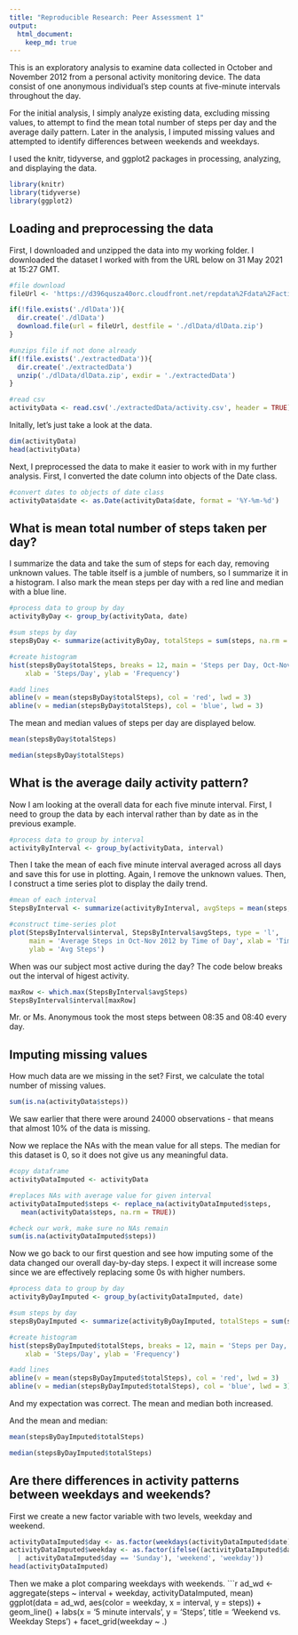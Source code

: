 ```yaml
---
title: "Reproducible Research: Peer Assessment 1"
output: 
  html_document:
    keep_md: true
---
```


This is an exploratory analysis to examine data collected in October and November 2012 from a personal activity monitoring device. The data consist of one anonymous individual's step counts at five-minute intervals throughout the day.

For the initial analysis, I simply analyze existing data, excluding missing values, to attempt to find the mean total number of steps per day and the average daily pattern. Later in the analysis, I imputed missing values and attempted to identify differences between weekends and weekdays.

I used the knitr, tidyverse, and ggplot2 packages in processing, analyzing, and displaying the data.
```r
library(knitr)
library(tidyverse)
library(ggplot2)
```

## Loading and preprocessing the data

First, I downloaded and unzipped the data into my working folder. I downloaded the dataset I worked with from the URL below on 31 May 2021 at 15:27 GMT.
```r
#file download
fileUrl <- 'https://d396qusza40orc.cloudfront.net/repdata%2Fdata%2Factivity.zip'

if(!file.exists('./dlData')){
  dir.create('./dlData')
  download.file(url = fileUrl, destfile = './dlData/dlData.zip')
}

#unzips file if not done already
if(!file.exists('./extractedData')){
  dir.create('./extractedData')
  unzip('./dlData/dlData.zip', exdir = './extractedData')
}

#read csv
activityData <- read.csv('./extractedData/activity.csv', header = TRUE)
```

Initally, let's just take a look at the data.
```r
dim(activityData)
head(activityData)
```

Next, I preprocessed the data to make it easier to work with in my further analysis. First, I converted the date column into objects of the Date class.
```r
#convert dates to objects of date class
activityData$date <- as.Date(activityData$date, format = '%Y-%m-%d')
```

## What is mean total number of steps taken per day?

I summarize the data and take the sum of steps for each day, removing unknown values. The table itself is a jumble of numbers, so I summarize it in a histogram. I also mark the mean steps per day with a red line and median with a blue line.
```r
#process data to group by day
activityByDay <- group_by(activityData, date)

#sum steps by day
stepsByDay <- summarize(activityByDay, totalSteps = sum(steps, na.rm = TRUE))

#create histogram
hist(stepsByDay$totalSteps, breaks = 12, main = 'Steps per Day, Oct-Nov 2012',
    xlab = 'Steps/Day', ylab = 'Frequency')

#add lines
abline(v = mean(stepsByDay$totalSteps), col = 'red', lwd = 3)
abline(v = median(stepsByDay$totalSteps), col = 'blue', lwd = 3)
```

The mean and median values of steps per day are displayed below.
```r
mean(stepsByDay$totalSteps)

median(stepsByDay$totalSteps)
```

## What is the average daily activity pattern?
Now I am looking at the overall data for each five minute interval. First, I need to group the data by each interval rather than by date as in the previous example.
```r
#process data to group by interval
activityByInterval <- group_by(activityData, interval)
```

Then I take the mean of each five minute interval averaged across all days and save this for use in plotting. Again, I remove the unknown values. Then, I construct a time series plot to display the daily trend.
```r
#mean of each interval
StepsByInterval <- summarize(activityByInterval, avgSteps = mean(steps, na.rm = TRUE))

#construct time-series plot
plot(StepsByInterval$interval, StepsByInterval$avgSteps, type = 'l',
     main = 'Average Steps in Oct-Nov 2012 by Time of Day', xlab = 'Time (24 hr clock)',
     ylab = 'Avg Steps')
```

When was our subject most active during the day? The code below breaks out the interval of higest activity.
```r
maxRow <- which.max(StepsByInterval$avgSteps)
StepsByInterval$interval[maxRow]
```

Mr. or Ms. Anonymous took the most steps between 08:35 and 08:40 every day.

## Imputing missing values
How much data are we missing in the set? First, we calculate the total number of missing values.
```r
sum(is.na(activityData$steps))
```

We saw earlier that there were around 24000 observations - that means that almost 10% of the data is missing.

Now we replace the NAs with the mean value for all steps. The median for this dataset is 0, so it does not give us any meaningful data.


```r
#copy dataframe
activityDataImputed <- activityData

#replaces NAs with average value for given interval
activityDataImputed$steps <- replace_na(activityDataImputed$steps, 
   mean(activityData$steps, na.rm = TRUE))

#check our work, make sure no NAs remain
sum(is.na(activityDataImputed$steps))
```

Now we go back to our first question and see how imputing some of the data changed our overall day-by-day steps. I expect it will increase some since we are effectively replacing some 0s with higher numbers.

```r
#process data to group by day
activityByDayImputed <- group_by(activityDataImputed, date)

#sum steps by day
stepsByDayImputed <- summarize(activityByDayImputed, totalSteps = sum(steps))

#create histogram
hist(stepsByDayImputed$totalSteps, breaks = 12, main = 'Steps per Day, Oct-Nov 2012 with Imputed Data',
    xlab = 'Steps/Day', ylab = 'Frequency')

#add lines
abline(v = mean(stepsByDayImputed$totalSteps), col = 'red', lwd = 3)
abline(v = median(stepsByDayImputed$totalSteps), col = 'blue', lwd = 3)
```

And my expectation was correct. The mean and median both increased.

And the mean and median:
```r
mean(stepsByDayImputed$totalSteps)

median(stepsByDayImputed$totalSteps)
```

## Are there differences in activity patterns between weekdays and weekends?

First we create a new factor variable with two levels, weekday and weekend.
```r
activityDataImputed$day <- as.factor(weekdays(activityDataImputed$date))
activityDataImputed$weekday <- as.factor(ifelse((activityDataImputed$day == 'Saturday'
  | activityDataImputed$day == 'Sunday'), 'weekend', 'weekday'))
head(activityDataImputed)
```

Then we make a plot comparing weekdays with weekends.
```r
ad_wd <- aggregate(steps ~ interval + weekday, activityDataImputed, mean)
ggplot(data = ad_wd, aes(color = weekday, x = interval, y = steps)) +
  geom_line() + labs(x = '5 minute intervals', y = 'Steps', title = 'Weekend vs.
  Weekday Steps') + facet_grid(weekday ~ .)
